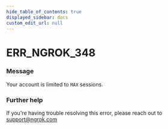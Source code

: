 ```yaml
---
hide_table_of_contents: true
displayed_sidebar: docs
custom_edit_url: null
---
```



# ERR_NGROK_348

### Message
Your account is limited to `MAX` sessions.

### Further help
If you're having trouble resolving this error, please reach out to [support@ngrok.com](mailto:support@ngrok.com?subject=Help%20with%20ERR_NGROK_348)


<ErrorDetails error='err_ngrok_348' />

